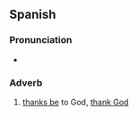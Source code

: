 ==Spanish==

===Pronunciation===
* {{es-IPA}}

===Adverb===
{{es-adv}}

# [[thanks be]] to God, [[thank God]]